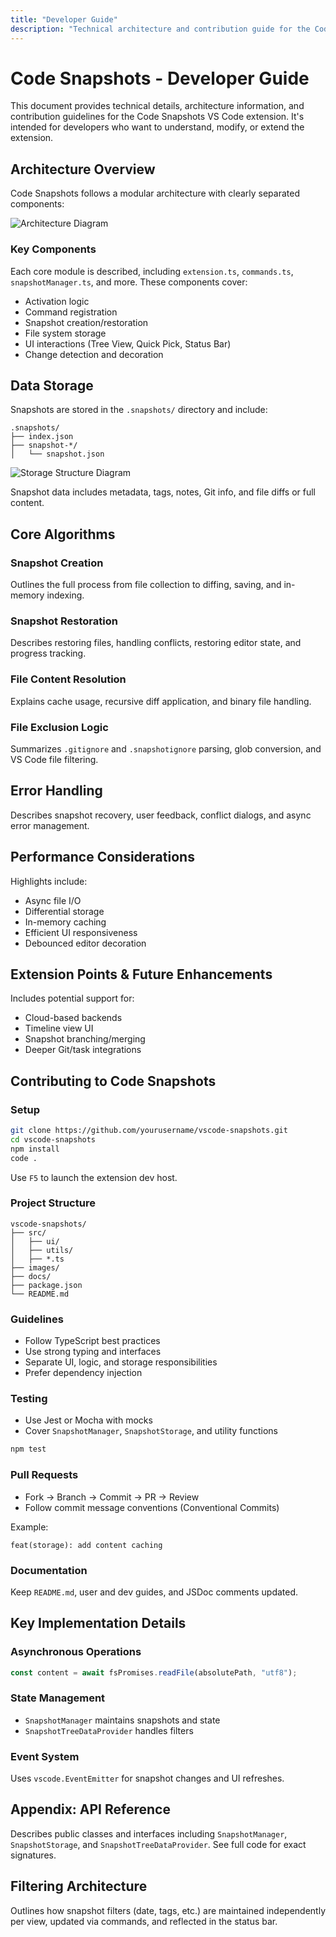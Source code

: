 ```yaml
---
title: "Developer Guide"
description: "Technical architecture and contribution guide for the Code Snapshots VS Code extension."
---
```


# Code Snapshots - Developer Guide

This document provides technical details, architecture information, and contribution guidelines for the Code Snapshots VS Code extension. It's intended for developers who want to understand, modify, or extend the extension.

## Architecture Overview

Code Snapshots follows a modular architecture with clearly separated components:

![Architecture Diagram](images/architecture-diagram.png)

### Key Components

Each core module is described, including `extension.ts`, `commands.ts`, `snapshotManager.ts`, and more. These components cover:

- Activation logic
- Command registration
- Snapshot creation/restoration
- File system storage
- UI interactions (Tree View, Quick Pick, Status Bar)
- Change detection and decoration

## Data Storage

Snapshots are stored in the `.snapshots/` directory and include:

```text
.snapshots/
├── index.json
├── snapshot-*/
│   └── snapshot.json
```

![Storage Structure Diagram](images/storage-structure-diagram.png)

Snapshot data includes metadata, tags, notes, Git info, and file diffs or full content.

## Core Algorithms

### Snapshot Creation

Outlines the full process from file collection to diffing, saving, and in-memory indexing.

### Snapshot Restoration

Describes restoring files, handling conflicts, restoring editor state, and progress tracking.

### File Content Resolution

Explains cache usage, recursive diff application, and binary file handling.

### File Exclusion Logic

Summarizes `.gitignore` and `.snapshotignore` parsing, glob conversion, and VS Code file filtering.

## Error Handling

Describes snapshot recovery, user feedback, conflict dialogs, and async error management.

## Performance Considerations

Highlights include:

- Async file I/O
- Differential storage
- In-memory caching
- Efficient UI responsiveness
- Debounced editor decoration

## Extension Points & Future Enhancements

Includes potential support for:

- Cloud-based backends
- Timeline view UI
- Snapshot branching/merging
- Deeper Git/task integrations

## Contributing to Code Snapshots

### Setup

```bash
git clone https://github.com/yourusername/vscode-snapshots.git
cd vscode-snapshots
npm install
code .
```

Use `F5` to launch the extension dev host.

### Project Structure

```text
vscode-snapshots/
├── src/
│   ├── ui/
│   ├── utils/
│   ├── *.ts
├── images/
├── docs/
├── package.json
└── README.md
```

### Guidelines

- Follow TypeScript best practices
- Use strong typing and interfaces
- Separate UI, logic, and storage responsibilities
- Prefer dependency injection

### Testing

- Use Jest or Mocha with mocks
- Cover `SnapshotManager`, `SnapshotStorage`, and utility functions

```bash
npm test
```

### Pull Requests

- Fork → Branch → Commit → PR → Review
- Follow commit message conventions (Conventional Commits)

Example:
```text
feat(storage): add content caching
```

### Documentation

Keep `README.md`, user and dev guides, and JSDoc comments updated.

## Key Implementation Details

### Asynchronous Operations

```ts
const content = await fsPromises.readFile(absolutePath, "utf8");
```

### State Management

- `SnapshotManager` maintains snapshots and state
- `SnapshotTreeDataProvider` handles filters

### Event System

Uses `vscode.EventEmitter` for snapshot changes and UI refreshes.

## Appendix: API Reference

Describes public classes and interfaces including `SnapshotManager`, `SnapshotStorage`, and `SnapshotTreeDataProvider`. See full code for exact signatures.

## Filtering Architecture

Outlines how snapshot filters (date, tags, etc.) are maintained independently per view, updated via commands, and reflected in the status bar.